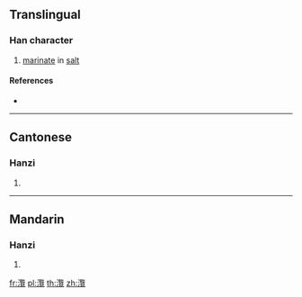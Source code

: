 {{character info/new}}
{{also|漤}}
==Translingual==

===Han character===
{{Han char|rn=85|rad=水|as=21|sn=24|four=38116|canj=ESWU}}

# [[marinate]] in [[salt]]

====References====
* {{Han ref|kx=0664.050|dkj=18816|dj=1072.300|hdz=31797.100|uh=7060|ud=28768|bh=F8B0|bd=63664}}

----

==Cantonese==

===Hanzi===
{{yue-hanzi|jyut=|y=laam5|sim=漤}}

# {{defn|lang=yue|sort=水21}}

----

==Mandarin==

===Hanzi===
{{cmn-hanzi|sim=漤|pin=[[lǎn]] ([[lan3]])|wg=lan<sup>3</sup>}}

# {{defn|lang=cmn|sort=水21}}

[[fr:灠]]
[[pl:灠]]
[[th:灠]]
[[zh:灠]]